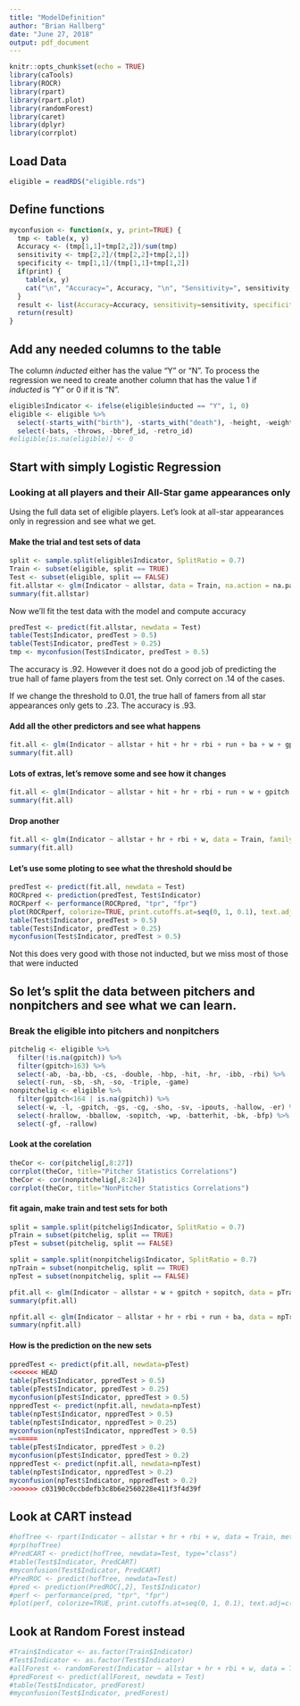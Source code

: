 ```yaml
---
title: "ModelDefinition"
author: "Brian Hallberg"
date: "June 27, 2018"
output: pdf_document
---
```


```r
knitr::opts_chunk$set(echo = TRUE)
library(caTools)
library(ROCR)
library(rpart)
library(rpart.plot)
library(randomForest)
library(caret)
library(dplyr)
library(corrplot)
```
## Load Data


```r
eligible = readRDS("eligible.rds")
```
##  Define functions

```r
myconfusion <- function(x, y, print=TRUE) {
  tmp <- table(x, y)
  Accuracy <- (tmp[1,1]+tmp[2,2])/sum(tmp)
  sensitivity <- tmp[2,2]/(tmp[2,2]+tmp[2,1])
  specificity <- tmp[1,1]/(tmp[1,1]+tmp[1,2])
  if(print) {
    table(x, y)
    cat("\n", "Accuracy=", Accuracy, "\n", "Sensitivity=", sensitivity, "\n", "Specificity=",specificity)
  }
  result <- list(Accuracy=Accuracy, sensitivity=sensitivity, specificity=specificity)
  return(result)
}
```

##  Add any needed columns to the table

The column *inducted* either has the value "Y" or "N".  To process the regression we need to create another column that has the value 1 if *inducted* is "Y" or 0 if it is "N".

```r
eligible$Indicator <- ifelse(eligible$inducted == "Y", 1, 0)
eligible <- eligible %>%
  select(-starts_with("birth"), -starts_with("death"), -height, -weight) %>%
  select(-bats, -throws, -bbref_id, -retro_id)
#eligible[is.na(eligible)] <- 0
```

##  Start with simply Logistic Regression


###  Looking at all players and their All-Star game appearances only

Using the full data set of eligible players.  Let's look at all-star appearances only in regression and see what we get.

####  Make the trial and test sets of data

```r
split <- sample.split(eligible$Indicator, SplitRatio = 0.7)
Train <- subset(eligible, split == TRUE)
Test <- subset(eligible, split == FALSE)
fit.allstar <- glm(Indicator ~ allstar, data = Train, na.action = na.pass, family = "binomial")
summary(fit.allstar)

```
Now we'll fit the test data with the model and compute accuracy

```r
predTest <- predict(fit.allstar, newdata = Test)
table(Test$Indicator, predTest > 0.5)
table(Test$Indicator, predTest > 0.25)
tmp <- myconfusion(Test$Indicator, predTest > 0.5)
```

The accuracy is .92.  However it does not do a good job of predicting the true hall of fame players from the test set.  Only correct on .14 of the cases.

If we change the threshold to 0.01, the true hall of famers from all star appearances only gets to .23.  The accuracy is .93.

#### Add all the other predictors and see what happens

```r
fit.all <- glm(Indicator ~ allstar + hit + hr + rbi + run + ba + w + gpitch + sopitch, data = Train, family = "binomial")
summary(fit.all)
```

####  Lots of extras, let's remove some and see how it changes

```r
fit.all <- glm(Indicator ~ allstar + hit + hr + rbi + run + w + gpitch + sopitch, data = Train, family = "binomial")
summary(fit.all)
```

####  Drop another



```r
fit.all <- glm(Indicator ~ allstar + hr + rbi + w, data = Train, family = "binomial")
summary(fit.all)
```

#### Let's use some ploting to see what the threshold should be

```r
predTest <- predict(fit.all, newdata = Test)
ROCRpred <- prediction(predTest, Test$Indicator)
ROCRperf <- performance(ROCRpred, "tpr", "fpr")
plot(ROCRperf, colorize=TRUE, print.cutoffs.at=seq(0, 1, 0.1), text.adj=c(-0.2, 1.7))
table(Test$Indicator, predTest > 0.5)
table(Test$Indicator, predTest > 0.25)
myconfusion(Test$Indicator, predTest > 0.5)
```

Not this does very good with those not inducted, but we miss most of those that were inducted

## So let's split the data between pitchers and nonpitchers and see what we can learn.

### Break the eligible into pitchers and nonpitchers

```r

pitchelig <- eligible %>% 
  filter(!is.na(gpitch)) %>% 
  filter(gpitch>163) %>%
  select(-ab, -ba,-bb, -cs, -double, -hbp, -hit, -hr, -ibb, -rbi) %>%
  select(-run, -sb, -sh, -so, -triple, -game)
nonpitchelig <- eligible %>% 
  filter(gpitch<164 | is.na(gpitch)) %>%
  select(-w, -l, -gpitch, -gs, -cg, -sho, -sv, -ipouts, -hallow, -er) %>%
  select(-hrallow, -bballow, -sopitch, -wp, -batterhit, -bk, -bfp) %>%
  select(-gf, -rallow)
```
####  Look at the corelation

```r
theCor <- cor(pitchelig[,8:27])
corrplot(theCor, title="Pitcher Statistics Correlations")
theCor <- cor(nonpitchelig[,8:24])
corrplot(theCor, title="NonPitcher Statistics Correlations")
```

#### fit again, make train and test sets for both

```r
split = sample.split(pitchelig$Indicator, SplitRatio = 0.7)
pTrain = subset(pitchelig, split == TRUE)
pTest = subset(pitchelig, split == FALSE)

split = sample.split(nonpitchelig$Indicator, SplitRatio = 0.7)
npTrain = subset(nonpitchelig, split == TRUE)
npTest = subset(nonpitchelig, split == FALSE)

pfit.all <- glm(Indicator ~ allstar + w + gpitch + sopitch, data = pTrain, family = "binomial")
summary(pfit.all)

npfit.all <- glm(Indicator ~ allstar + hr + rbi + run + ba, data = npTrain, family = "binomial")
summary(npfit.all)

```

#### How is the prediction on the new sets

```r
ppredTest <- predict(pfit.all, newdata=pTest)
<<<<<<< HEAD
table(pTest$Indicator, ppredTest > 0.5)
table(pTest$Indicator, ppredTest > 0.25)
myconfusion(pTest$Indicator, ppredTest > 0.5)
nppredTest <- predict(npfit.all, newdata=npTest)
table(npTest$Indicator, nppredTest > 0.5)
table(npTest$Indicator, nppredTest > 0.25)
myconfusion(npTest$Indicator, nppredTest > 0.5)
=======
table(pTest$Indicator, ppredTest > 0.2)
myconfusion(pTest$Indicator, ppredTest > 0.2)
nppredTest <- predict(npfit.all, newdata=npTest)
table(npTest$Indicator, nppredTest > 0.2)
myconfusion(npTest$Indicator, nppredTest > 0.2)
>>>>>>> c03190c0ccbdefb3c8b6e2560228e411f3f4d39f
```
##  Look at CART instead


```r
#hofTree <- rpart(Indicator ~ allstar + hr + rbi + w, data = Train, method="class", control=rpart.control(minbucket=25))
#prp(hofTree)
#PredCART <- predict(hofTree, newdata=Test, type="class")
#table(Test$Indicator, PredCART)
#myconfusion(Test$Indicator, PredCART)
#PredROC <- predict(hofTree, newdata=Test)
#pred <- prediction(PredROC[,2], Test$Indicator)
#perf <- performance(pred, "tpr", "fpr")
#plot(perf, colorize=TRUE, print.cutoffs.at=seq(0, 1, 0.1), text.adj=c(-0.2, 1.7))
```

##  Look at Random Forest instead

```r
#Train$Indicator <- as.factor(Train$Indicator)
#Test$Indicator <- as.factor(Test$Indicator)
#allForest <- randomForest(Indicator ~ allstar + hr + rbi + w, data = Train, nodesize=25, ntree=500, na.action = na.omit, importance=TRUE)
#predForest <- predict(allForest, newdata = Test)
#table(Test$Indicator, predForest)
#myconfusion(Test$Indicator, predForest)
```



